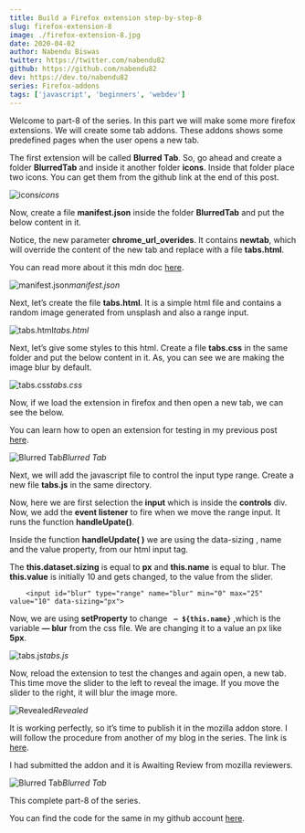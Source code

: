 ```yaml
---
title: Build a Firefox extension step-by-step-8
slug: firefox-extension-8
image: ./firefox-extension-8.jpg
date: 2020-04-02
author: Nabendu Biswas
twitter: https://twitter.com/nabendu82
github: https://github.com/nabendu82
dev: https://dev.to/nabendu82
series: Firefox-addons
tags: ['javascript', 'beginners', 'webdev']
---
```


Welcome to part-8 of the series. In this part we will make some more firefox extensions. We will create some tab addons. These addons shows some predefined pages when the user opens a new tab.

The first extension will be called **Blurred Tab**. So, go ahead and create a folder **BlurredTab** and inside it another folder **icons**. Inside that folder place two icons. You can get them from the github link at the end of this post.

![icons](https://ik.imagekit.io/thewebdev/FirefoxAddons/8/1_uHATov04U.png)*icons*

Now, create a file **manifest.json** inside the folder **BlurredTab** and put the below content in it.

Notice, the new parameter **chrome_url_overides**. It contains **newtab**, which will override the content of the new tab and replace with a file **tabs.html**.

You can read more about it this mdn doc [here](https://developer.mozilla.org/en-US/docs/Mozilla/Add-ons/WebExtensions/manifest.json/chrome_url_overrides).

![manifest.json](https://ik.imagekit.io/thewebdev/FirefoxAddons/8/2_5L3yoiOjUG.png)*manifest.json*

Next, let’s create the file **tabs.html**. It is a simple html file and contains a random image generated from unsplash and also a range input.

![tabs.html](https://ik.imagekit.io/thewebdev/FirefoxAddons/8/3_XjZMqjN3lQ.png)*tabs.html*

Next, let’s give some styles to this html. Create a file **tabs.css** in the same folder and put the below content in it. As, you can see we are making the image blur by default.

![tabs.css](https://ik.imagekit.io/thewebdev/FirefoxAddons/8/4_ZRN7CQ3C3.png)*tabs.css*

Now, if we load the extension in firefox and then open a new tab, we can see the below.

You can learn how to open an extension for testing in my previous post [here](https://thewebdev.tech/firefox-extension-6).

![Blurred Tab](https://ik.imagekit.io/thewebdev/FirefoxAddons/8/5_jdH59wGfW.png)*Blurred Tab*

Next, we will add the javascript file to control the input type range. Create a new file **tabs.js** in the same directory.

Now, here we are first selection the **input** which is inside the **controls** div. Now, we add the **event listener** to fire when we move the range input. It runs the function **handleUpate()**.

Inside the function **handleUpdate( )** we are using the data-sizing , name and the value property, from our html input tag.

The **this.dataset.sizing** is equal to **px** and **this.name** is equal to blur. The **this.value** is initially 10 and gets changed, to the value from the slider.

<div className={styles.code__block}>

```
    <input id="blur" type="range" name="blur" min="0" max="25" value="10" data-sizing="px">
```

</div>

Now, we are using **setProperty** to change **` — ${this.name}`** ,which is the variable **— blur** from the css file. We are changing it to a value an px like **5px**.

![tabs.js](https://ik.imagekit.io/thewebdev/FirefoxAddons/8/6_1sMlTuyFki.png)*tabs.js*

Now, reload the extension to test the changes and again open, a new tab. This time move the slider to the left to reveal the image. If you move the slider to the right, it will blur the image more.

![Revealed](https://ik.imagekit.io/thewebdev/FirefoxAddons/8/7_Yfp3r4oIxQ.png)*Revealed*

It is working perfectly, so it’s time to publish it in the mozilla addon store. I will follow the procedure from another of my blog in the series. The link is [here](https://medium.com/@nabendu82/creating-firefox-browser-extensions-2-ddf1f236f401).

I had submitted the addon and it is Awaiting Review from mozilla reviewers.

![Blurred Tab](https://ik.imagekit.io/thewebdev/FirefoxAddons/8/8_dNxumOztq.png)*Blurred Tab*

This complete part-8 of the series.

You can find the code for the same in my github account [here](https://github.com/nabendu82/Addons).
